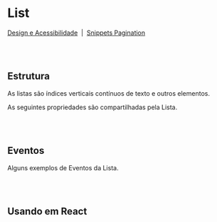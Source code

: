 
# List

[Design e Acessibilidade](https://www.figma.com/design/2bBnJVKkG09JPWCFBIcD1y/%5BDS%5D-Components?m=auto&node-id=10837-247687&t=TyXNmrAZbhl7DmWw-1)
&nbsp;|&nbsp;
[Snippets Pagination](https://takenet.github.io/blip-ds/?path=/docs/snippets-pagination--vis%C3%A3o-geral)

<br></br>

## Estrutura

As listas são índices verticais contínuos de texto e outros elementos.

<Canvas of={ListStories.Properties}></Canvas>

<Meta isTemplate />

As seguintes propriedades são compartilhadas pela Lista.

<Controls />

<br></br>

## Eventos

Alguns exemplos de Eventos da Lista.

<Source of={ListStories.Events} />

<br></br>

## Usando em React

<Source of={ListStories.FrameworkReact} />
